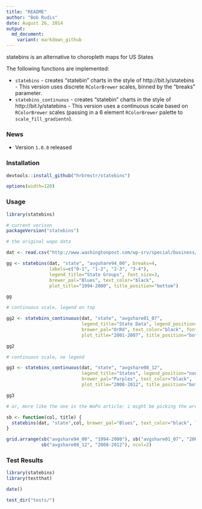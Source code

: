 ```yaml
---
title: "README"
author: "Bob Rudis"
date: August 26, 2014
output:
  md_document:
    variant: markdown_github
---
```


statebins is an alternative to choropleth maps for US States

The following functions are implemented:

- `statebins` - creates "statebin" charts in the style of http://bit.ly/statebins - This version uses discrete `RColorBrewer` scales, binned by the "breaks" parameter.
- `statebins_continuous` - creates "statebin" charts in the style of http://bit.ly/statebins - This version uses a continuous scale based on `RColorBrewer` scales (passing in a 6 element `RColorBrewer` palette to `scale_fill_gradientn`).

### News

- Version `1.0.0` released

### Installation

```r
devtools::install_github("hrbrmstr/statebins")
```

```r
options(width=120)
```

### Usage

```r
library(statebins)

# current verison
packageVersion("statebins")

# the original wapo data

dat <- read.csv("http://www.washingtonpost.com/wp-srv/special/business/states-most-threatened-by-trade/states.csv?cache=1", stringsAsFactors=FALSE)

gg <- statebins(dat, "state", "avgshare94_00", breaks=4, 
                labels=c("0-1", "1-2", "2-3", "3-4"),
                legend_title="State Groups", font_size=3, 
                brewer_pal="Blues", text_color="black", 
                plot_title="1994-2000", title_position="bottom")

gg

# continuous scale, legend on top

gg2 <- statebins_continuous(dat, "state", "avgshare01_07",
                            legend_title="State Data", legend_position="top",
                            brewer_pal="OrRd", text_color="black", font_size=3, 
                            plot_title="2001-2007", title_position="bottom")

gg2

# continuous scale, no legend

gg3 <- statebins_continuous(dat, "state", "avgshare08_12",
                            legend_title="States", legend_position="none",
                            brewer_pal="Purples", text_color="black", font_size=3, 
                            plot_title="2008-2012", title_position="bottom")

gg3

# or, more like the one in the WaPo article; i might be picking the wrong columns here. it's just for an example

sb <- function(col, title) {
  statebins(dat, "state",col, brewer_pal="Blues", text_color="black", legend_position="none", font_size=3, plot_title=title, breaks=4, labels=1:4)
}

grid.arrange(sb("avgshare94_00", "1994-2000"), sb("avgshare01_07", "2001-2007"), 
             sb("avgshare08_12", "2008-2012"), ncol=2)

```

### Test Results

```r
library(statebins)
library(testthat)

date()

test_dir("tests/")
```

